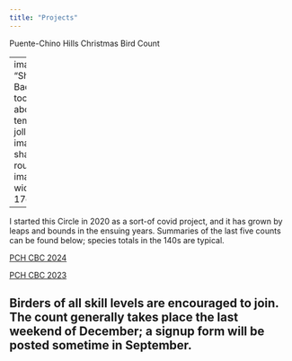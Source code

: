 ```yaml
---
title: "Projects"
---
```


Puente-Chino Hills Christmas Bird Count

---
image: "Shirt Back.png"
toc: false
about: 
  template: jolla
  image-shape: round
  image-width: 17em

---

I started this Circle in 2020 as a sort-of covid project, and it has grown by leaps and bounds in the ensuing years. Summaries of the last five counts can be found below; species totals in the 140s are typical.

[PCH CBC 2024](https://ebird.org/tripreport/310911)

[PCH CBC 2023](https://ebird.org/tripreport/187433)

Birders of all skill levels are encouraged to join. The count generally takes place the last weekend of December; a signup form will be posted sometime in September.
---
